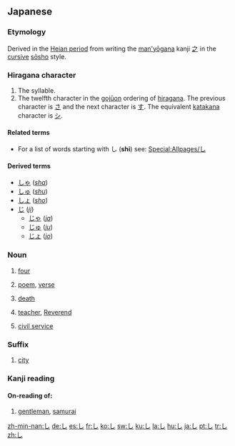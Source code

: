 {{wikipedia|Shi (kana)}}
{{see|じ|レ}}
==Japanese==
{{stroke order|strokes=1}}

===Etymology===
Derived in the [[w:Heian period|Heian period]] from writing the [[man'yōgana]] kanji [[之]] in the [[cursive]] [[sōsho]] style.

===Hiragana character===
{{ja-kana|rom=shi}}

# The {{IPAchar|/shi/}} syllable.
# The twelfth character in the [[gojūon]] ordering of [[hiragana]]. The previous character is [[さ]] and the next character is [[す]]. The equivalent [[katakana]] character is [[シ]].

====Related terms====
* For a list of words starting with し ('''shi''') see: [[Special:Allpages/し]]

====Derived terms====
* [[しゃ]] (''[[sha]]'')
* [[しゅ]] (''[[shu]]'')
* [[しょ]] (''[[sho]]'')
* [[じ]] (''[[ji]]'')
** [[じゃ]] (''[[ja]]'')
** [[じゅ]] (''[[ju]]'')
** [[じょ]] (''[[jo]]'')

===Noun===
{{ja-noun|h|rom=shi}}

# {{ja-def|四}} [[four]]
# {{ja-def|詩}} [[poem]], [[verse]]
# {{ja-def|死}} [[death]]
# {{ja-def|師}} [[teacher]], [[Reverend]]
# {{ja-def|仕}} [[civil service]]

===Suffix===
{{ja-pos|h|suffix|rom=shi}}

# {{ja-def|市}} [[city]]

===Kanji reading===
{{ja-kanjireading|rom=shi}}

====On-reading of:====
# {{ja-def|士}} [[gentleman]], [[samurai]]

[[zh-min-nan:し]]
[[de:し]]
[[es:し]]
[[fr:し]]
[[ko:し]]
[[sw:し]]
[[ku:し]]
[[la:し]]
[[hu:し]]
[[ja:し]]
[[pt:し]]
[[tr:し]]
[[zh:し]]